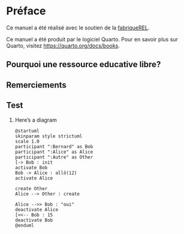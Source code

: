 # Préface {.unnumbered}

Ce manuel a été réalisé avec le soutien de la [fabriqueREL](https://fabriquerel.org/).

Ce manuel a été produit par le logiciel Quarto.
Pour en savoir plus sur Quarto, visitez <https://quarto.org/docs/books>.

## Pourquoi une ressource educative libre? {.unnumbered}


## Remerciements {.unnumbered}


## Test {.unnumbered}

1. Here's a diagram

    ```.plantuml
    @startuml
    skinparam style strictuml
    scale 1.0
    participant ":Bernard" as Bob
    participant ":Alice" as Alice
    participant ":Autre" as Other
    [-> Bob : init
    activate Bob
    Bob -> Alice : allô(12)
    activate Alice

    create Other
    Alice --> Other : create

    Alice -->> Bob : "oui"
    deactivate Alice
    [<<-- Bob : 15
    deactivate Bob
    @enduml
    ```
